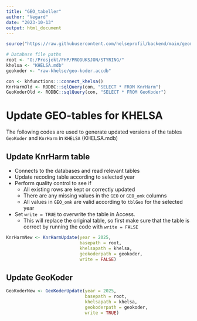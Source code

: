 ```yaml
---
title: "GEO_tabeller"
author: "Vegard"
date: "2023-10-13"
output: html_document
---
```


```r
source("https://raw.githubusercontent.com/helseprofil/backend/main/geomaster/R/functions_GeoMaster.R")

# Database file paths
root <- "O:/Prosjekt/FHP/PRODUKSJON/STYRING/"
khelsa <- "KHELSA.mdb"
geokoder <- "raw-khelse/geo-koder.accdb"
```

```r
con <- khfunctions:::connect_khelsa()
KnrHarmOld <- RODBC::sqlQuery(con, "SELECT * FROM KnrHarm")
GeoKoderOld <- RODBC::sqlQuery(con, "SELECT * FROM GeoKoder")
```


# Update GEO-tables for KHELSA

The following codes are used to generate updated versions of the tables `GeoKoder` and `KnrHarm` in `KHELSA` (KHELSA.mdb)

## Update KnrHarm table

- Connects to the databases and read relevant tables
- Update recoding table according to selected year
- Perform quality control to see if
    - All existing rows are kept or correctly updated
    - There are any missing values in the `GEO` or `GEO_omk` columns
    - All values in `GEO_omk` are valid according to `tblGeo` for the selected year
    
- Set `write = TRUE` to overwrite the table in Access. 
    - This will replace the original table, so first make sure that the table is correct by running the code with `write = FALSE`

```r
KnrHarmNew <- KnrHarmUpdate(year = 2025,
                            basepath = root,
                            khelsapath = khelsa,
                            geokoderpath = geokoder,
                            write = FALSE)
```

## Update GeoKoder

```r
GeoKoderNew <- GeoKoderUpdate(year = 2025,
                              basepath = root,
                              khelsapath = khelsa,
                              geokoderpath = geokoder,
                              write = TRUE)
```
